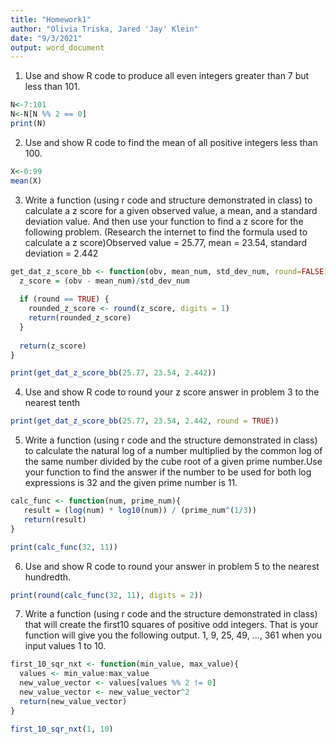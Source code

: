 ```yaml
---
title: "Homework1"
author: "Olivia Triska, Jared 'Jay' Klein"
date: "9/3/2021"
output: word_document
---
```

1)  Use and show R code to produce all even integers greater than 7 but less than 101.
```r
N<-7:101
N<-N[N %% 2 == 0]
print(N)
```
2)  Use and show R code to find the mean of all positive integers less than 100.
```r
X<-0:99
mean(X)
```
3) Write a function (using r code and structure demonstrated in class) to calculate a z score for a given observed value, a mean, and a standard deviation value. And then use your function to find a z score for the following problem. (Research the internet to find the formula used to calculate a z score)Observed value = 25.77,  mean =  23.54,  standard deviation = 2.442
```r
get_dat_z_score_bb <- function(obv, mean_num, std_dev_num, round=FALSE){
  z_score = (obv - mean_num)/std_dev_num
  
  if (round == TRUE) {
    rounded_z_score <- round(z_score, digits = 1)
    return(rounded_z_score)
  }
  
  return(z_score)
}

print(get_dat_z_score_bb(25.77, 23.54, 2.442))
```
4)  Use and show R code to round your z score answer in problem 3 to the nearest tenth
```r
print(get_dat_z_score_bb(25.77, 23.54, 2.442, round = TRUE))
```
5)  Write a function (using r code and the structure demonstrated in class) to calculate the natural log of a number multiplied by the common log of the same number divided by the cube root of a given prime number.Use your function to find the answer if the number to be used for both log expressions is 32 and the given prime number is 11.
```r
calc_func <- function(num, prime_num){
   result = (log(num) * log10(num)) / (prime_num^(1/3))
   return(result)
}

print(calc_func(32, 11))
```
6)  Use and show R code to round your answer in problem 5 to the nearest hundredth.
```r
print(round(calc_func(32, 11), digits = 2))
```

7)  Write a function (using r code and the structure demonstrated in class) that will create the first10 squares of positive odd integers.  That is your function will give you the following output.   1, 9, 25, 49, ..., 361 when you input values 1 to 10.
```r
first_10_sqr_nxt <- function(min_value, max_value){
  values <- min_value:max_value
  new_value_vector <- values[values %% 2 != 0]
  new_value_vector <- new_value_vector^2
  return(new_value_vector)
}

first_10_sqr_nxt(1, 10)
```


